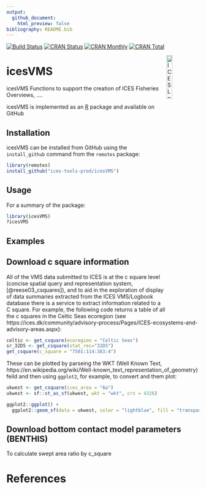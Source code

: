 ```yaml
---
output: 
  github_document:
    html_preview: false
bibliography: README.bib
---
```


[![Build Status](https://travis-ci.org/ices-tools-prod/icesVMS.svg?branch=devel)](https://travis-ci.org/ices-tools-prod/icesVMS)
[![CRAN Status](http://r-pkg.org/badges/version/icesVMS)](https://cran.r-project.org/package=icesVMS)
[![CRAN Monthly](http://cranlogs.r-pkg.org/badges/icesVMS)](https://cran.r-project.org/package=icesVMS)
[![CRAN Total](http://cranlogs.r-pkg.org/badges/grand-total/icesVMS)](https://cran.r-project.org/package=icesVMS)

[<img align="right" alt="ICES Logo" width="17%" height="17%" src="http://ices.dk/_layouts/15/1033/images/icesimg/iceslogo.png">](http://ices.dk)

icesVMS
=======

icesVMS Functions to support the creation of ICES Fisheries Overviews, ....

icesVMS is implemented as an [R](https://www.r-project.org) package 
<!-- and available on [CRAN](https://cran.r-project.org/package=icesVMS). -->
and available on GitHub 

Installation
------------

icesVMS can be installed from GitHub using the `install_github` command from the
`remotes` package:

```R
library(remotes)
install_github("ices-tools-prod/icesVMS")
```

Usage
-----

For a summary of the package:

```R
library(icesVMS)
?icesVMS
```

Examples
--------

## Download c square information

All of the VMS data submitted to ICES is at the c square level (concise spatial query and representation system, [@reese03_csquares]), and to aid in the exploration of display of data summaries extracted from the ICES VMS/Logbook database there is a service to extract information related to a C square. For example, the following code returns a table of all the c squares in the Celtic Seas ecoregion (see https://ices.dk/community/advisory-process/Pages/ICES-ecosystems-and-advisory-areas.aspx): 

```r
celtic <- get_csquare(ecoregion = "Celtic Seas")
sr_32D5 <- get_csquare(stat_rec="32D5")
get_csquare(c_square = "7501:114:383:4")
```

These can be plotted by parseing the WKT (Well Known Text, https://en.wikipedia.org/wiki/Well-known_text_representation_of_geometry) feild and then using `ggplot2`, for example, to convert and them plot:

```r
ukwest <- get_csquare(ices_area = "6a")
ukwest <- sf::st_as_sf(ukwest, wkt = "wkt", crs = 4326)

ggplot2::ggplot() +
  ggplot2::geom_sf(data = ukwest, color = "lightblue", fill = "transparent")
```


## Download bottom contact model parameters (BENTHIS)

To calculate swept area ratio by c_square

# References
